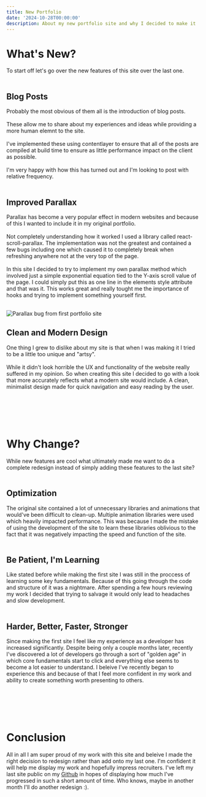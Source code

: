 ```yaml
---
title: New Portfolio
date: '2024-10-28T00:00:00'
description: About my new portfolio site and why I decided to make it
---
```


# What's New?

To start off let's go over the new features of this site over the last one.
<br></br>

## Blog Posts

Probably the most obvious of them all is the introduction of blog posts.<br></br>
These allow me to share about my experiences and ideas while providing a more human elemnt to the site.<br></br>
I've implemented these using contentlayer to ensure that all of the posts are compiled at build time to ensure as little performance impact on the client as possible.<br></br>
I'm very happy with how this has turned out and I'm looking to post with relative frequency.
<br></br>

## Improved Parallax

Parallax has become a very popular effect in modern websites and because of this I wanted to include it in my original portfolio.<br></br>
Not completely understanding how it worked I used a library called react-scroll-parallax. The implementation was not the greatest and contained a few bugs including one which caused it to completely break when refreshing anywhere not at the very top of the page.<br></br>
In this site I decided to try to implement my own parallax method which involved just a simple exponential equation tied to the Y-axis scroll value of the page. I could simply put this as one line in the elements style attribute and that was it. This works great and really tought me the importance of hooks and trying to implement something yourself first.
<br></br>

<Image src='/images/posts/parallax-bug.png' alt='Parallax bug from first portfolio site'></Image>

## Clean and Modern Design

One thing I grew to dislike about my site is that when I was making it I tried to be a little too unique and "artsy".<br></br>
While it didn't look horrible the UX and functionality of the website really suffered in my opinion. So when creating this site I decided to go with a look that more accurately reflects what a modern site would include. A clean, minimalist design made for quick navigation and easy reading by the user.
<br></br><br></br><br></br>

# Why Change?

While new features are cool what ultimately made me want to do a complete redesign instead of simply adding these features to the last site?
<br></br>

## Optimization

The original site contained a lot of unnecessary libraries and animations that would've been difficult to clean-up. Multiple animation libraries were used which heavily impacted performance. This was because I made the mistake of using the development of the site to learn these libraries oblivious to the fact that it was negatively impacting the speed and function of the site.
<br></br>

## Be Patient, I'm Learning

Like stated before while making the first site I was still in the proccess of learning some key fundamentals. Because of this going through the code and structure of it was a nightmare. After spending a few hours reviewing my work I decided that trying to salvage it would only lead to headaches and slow development.
<br></br>

## Harder, Better, Faster, Stronger

Since making the first site I feel like my experience as a developer has increased significantly. Despite being only a couple months later, recently I've discovered a lot of developers go through a sort of "golden age" in which core fundamentals start to click and everything else seems to become a lot easier to understand. I beleive I've recently began to experience this and because of that I feel more confident in my work and ability to create something worth presenting to others.
<br></br><br></br><br></br>

# Conclusion

All in all I am super proud of my work with this site and beleive I made the right decision to redesign rather than add onto my last one. I'm confident it will help me display my work and hopefully impress recruiters. I've left my last site public on my [Github](https://github.com/43Goose/portfolio/tree/master) in hopes of displaying how much I've progressed in such a short amount of time. Who knows, maybe in another month I'll do another redesign :).